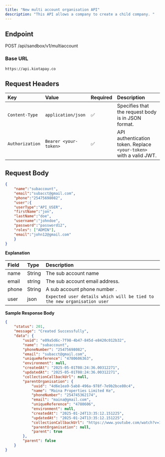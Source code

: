 ```yaml
---
title: "New multi account organisation API"
description: "This API allows a company to create a child company. "
---
```


## Endpoint

POST /api/sandbox/v1/multiaccount

### Base URL

`https://api.kiotapay.co`

## **Request Headers**

| Key             | Value                 | Required | Description                                                        |
| :-------------- | :-------------------- | :------- | :----------------------------------------------------------------- |
| `Content-Type`  | `application/json`    | ✅        | Specifies that the request body is in JSON format.                 |
| `Authorization` | `Bearer <your-token>` | ✅        | API authentication token. Replace `<your-token>` with a valid JWT. |

## Request Body

```json
{
    "name":"subaccount",
    "email":"subacct@gmail.com",
    "phone":"25475698082",
    "user":{
    "userType":"API_USER",
    "firstName":"jon",
    "lastName":"doe",
    "username":"johndoe",
    "password":"password12",
    "roles": ["ADMIN"],
    "email":"john12@gmail.com"
    }
}
```

**Explanation**

| Field | Type   | Description                                                             |
| :---- | :----- | :---------------------------------------------------------------------- |
| name  | String | The sub account name                                                    |
| email | string | The sub account email address.                                          |
| phone | String | A sub account phone number .                                            |
| user  | json   | `Expected user details which will be tied to the new organisation user` |

**Sample Response Body**

```json
{
    "status": 201,
    "message": "Created Successfully",
    "data": {
        "uuid": "e09a5d6c-7f98-4b47-845d-e8420c012b32",
        "name": "subaccount",
        "phoneNumber": "25475698082",
        "email": "subacct@gmail.com",
        "uniqueReference": "4780606363",
        "environment": null,
        "createdAt": "2025-05-01T08:24:36.00312271",
        "updatedAt": "2025-05-01T08:24:36.00312271",
        "collectionCallbackUrl": null,
        "parentOrganisation": {
            "uuid": "4d6e1ea9-5ab8-496a-978f-7e9b2bce80c4",
            "name": "Maina Properties Limited Ke",
            "phoneNumber": "254745362174",
            "email": "maina@gmail.com",
            "uniqueReference": "4780606",
            "environment": null,
            "createdAt": "2025-01-24T13:35:12.151225",
            "updatedAt": "2025-01-24T13:35:12.151225",
            "collectionCallbackUrl": "https://www.youtube.com/watch?v=1J7wGZEWnMI",
            "parentOrganisation": null,
            "parent": true
        },
        "parent": false
    }
}
```